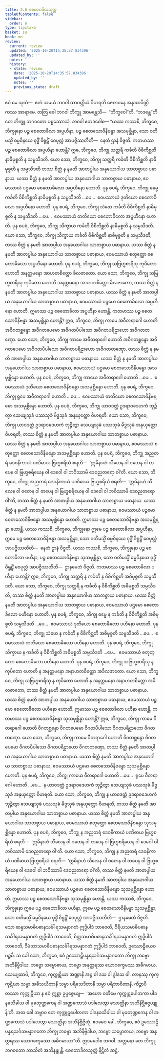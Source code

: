 ```yaml
---
title: 2.6 စေတောခိလသုတ္တ
tableOfContents: false
sidebar:
  order: 6
type: tipitaka
basket: su
book: mn
review:
  current: review
  updated: '2025-10-20T14:35:57.834396'
  updated_by: ''
  notes: ''
  history:
  - state: review
    date: '2025-10-20T14:35:57.834396'
    updated_by: ''
    notes: ''
    previous_state: draft
---
```



<DynamicBreadcrumb />


<ReviewStatus review={frontmatter.review} showDetails={true} />

<HypothesisAnnotation frontmatter={frontmatter} />

<Division number="185" book="mn" e="ch" v="24" p="344">

<Paragraph number="663" book="mn">
ဧဝံ မေ သုတံ—  ဧကံ သမယံ ဘဂဝါ သာဝတ္ထိယံ ဝိဟရတိ ဇေတဝနေ အနာထပိဏ္ဍိကဿ အာရာမေ. တတြ ခေါ ဘဂဝါ ဘိက္ခူ အာမန္တေသိ—  “ဘိက္ခဝေါ”တိ. “ဘဒန္တေ”တိ တေ ဘိက္ခူ ဘဂဝတော ပစ္စဿောသုံ. ဘဂဝါ ဧတဒဝေါစ—
</Paragraph>

<Paragraph number="664" book="mn">
“ယဿ ကဿစိ, ဘိက္ခဝေ, ဘိက္ခုနော ပဉ္စ စေတောခိလာ အပ္ပဟီနာ, ပဉ္စ စေတသောဝိနိဗန္ဓာ အသမုစ္ဆိန္နာ, သော ဝတိမသ္မိံ ဓမ္မဝိနယေ ဝုဒ္ဓိံ ဝိရူဠှိံ ဝေပုလ္လံ အာပဇ္ဇိဿတီတိ—  နေတံ ဌာနံ ဝိဇ္ဇတိ.
</Paragraph>

<Paragraph number="665" book="mn">
ကတမာဿ ပဉ္စ စေတောခိလာ အပ္ပဟီနာ ဟောန္တိ? ဣဓ, ဘိက္ခဝေ, ဘိက္ခု သတ္ထရိ ကင်္ခတိ ဝိစိကိစ္ဆတိ နာဓိမုစ္စတိ န သမ္ပသီဒတိ. ယော သော, ဘိက္ခဝေ, ဘိက္ခု သတ္ထရိ ကင်္ခတိ ဝိစိကိစ္ဆတိ နာဓိမုစ္စတိ န သမ္ပသီဒတိ တဿ စိတ္တံ န နမတိ အာတပ္ပါယ အနုယောဂါယ သာတစ္စာယ ပဓာနာယ. ယဿ စိတ္တံ န နမတိ အာတပ္ပါယ အနုယောဂါယ သာတစ္စာယ ပဓာနာယ, ဧဝမဿာယံ ပဌမော စေတောခိလော အပ္ပဟီနော ဟောတိ.
</Paragraph>

<Paragraph number="666" book="mn">
ပုန စပရံ, ဘိက္ခဝေ, ဘိက္ခု ဓမ္မေ ကင်္ခတိ ဝိစိကိစ္ဆတိ နာဓိမုစ္စတိ န သမ္ပသီဒတိ …ပေ…  ဧဝမဿာယံ ဒုတိယော စေတောခိလော အပ္ပဟီနော ဟောတိ.
</Paragraph>

<Paragraph number="667" book="mn">
ပုန စပရံ, ဘိက္ခဝေ, ဘိက္ခု သံဃေ ကင်္ခတိ ဝိစိကိစ္ဆတိ နာဓိမုစ္စတိ န သမ္ပသီဒတိ …ပေ…  ဧဝမဿာယံ တတိယော စေတောခိလော အပ္ပဟီနော ဟောတိ.
</Paragraph>

<Paragraph number="668" book="mn">
ပုန စပရံ, ဘိက္ခဝေ, ဘိက္ခု သိက္ခာယ ကင်္ခတိ ဝိစိကိစ္ဆတိ နာဓိမုစ္စတိ န သမ္ပသီဒတိ. ယော သော, ဘိက္ခဝေ, ဘိက္ခု သိက္ခာယ ကင်္ခတိ ဝိစိကိစ္ဆတိ နာဓိမုစ္စတိ န သမ္ပသီဒတိ, တဿ စိတ္တံ န နမတိ အာတပ္ပါယ အနုယောဂါယ သာတစ္စာယ ပဓာနာယ. ယဿ စိတ္တံ န နမတိ အာတပ္ပါယ အနုယောဂါယ သာတစ္စာယ ပဓာနာယ, ဧဝမဿာယံ စတုတ္ထော စေတောခိလော အပ္ပဟီနော ဟောတိ.
</Paragraph>

<Paragraph number="669" book="mn">
ပုန စပရံ, ဘိက္ခဝေ, ဘိက္ခု သဗြဟ္မစာရီသု ကုပိတော ဟောတိ အနတ္တမနော အာဟတစိတ္တော ခိလဇာတော. ယော သော, ဘိက္ခဝေ, ဘိက္ခု သဗြဟ္မစာရီသု ကုပိတော ဟောတိ အနတ္တမနော အာဟတစိတ္တော ခိလဇာတော, တဿ စိတ္တံ န နမတိ အာတပ္ပါယ အနုယောဂါယ သာတစ္စာယ ပဓာနာယ. ယဿ စိတ္တံ န နမတိ အာတပ္ပါယ အနုယောဂါယ သာတစ္စာယ ပဓာနာယ, ဧဝမဿာယံ ပဉ္စမော စေတောခိလော အပ္ပဟီနော ဟောတိ. ဣမာဿ ပဉ္စ စေတောခိလာ အပ္ပဟီနာ ဟောန္တိ.
</Paragraph>

</Division>
<Division number="186" book="mn" e="ch" v="24" p="346">

<Paragraph number="670" book="mn">
ကတမာဿ ပဉ္စ စေတသောဝိနိဗန္ဓာ အသမုစ္ဆိန္နာ ဟောန္တိ? ဣဓ, ဘိက္ခဝေ, ဘိက္ခု ကာမေ အဝီတရာဂေါ ဟောတိ အဝိဂတစ္ဆန္ဒော အဝိဂတပေမော အဝိဂတပိပါသော အဝိဂတပရိဠာဟော အဝိဂတတဏှော. ယော သော, ဘိက္ခဝေ, ဘိက္ခု ကာမေ အဝီတရာဂေါ ဟောတိ အဝိဂတစ္ဆန္ဒော အဝိဂတပေမော အဝိဂတပိပါသော အဝိဂတပရိဠာဟော အဝိဂတတဏှော, တဿ စိတ္တံ န နမတိ အာတပ္ပါယ အနုယောဂါယ သာတစ္စာယ ပဓာနာယ. ယဿ စိတ္တံ န နမတိ အာတပ္ပါယ အနုယောဂါယ သာတစ္စာယ ပဓာနာယ, ဧဝမဿာယံ ပဌမော စေတသောဝိနိဗန္ဓော အသမုစ္ဆိန္နော ဟောတိ.
</Paragraph>

<Paragraph number="671" book="mn">
ပုန စပရံ, ဘိက္ခဝေ, ဘိက္ခု ကာယေ အဝီတရာဂေါ ဟောတိ …ပေ…  ဧဝမဿာယံ ဒုတိယော စေတသောဝိနိဗန္ဓော အသမုစ္ဆိန္နော ဟောတိ.
</Paragraph>

<Paragraph number="672" book="mn">
ပုန စပရံ, ဘိက္ခဝေ, ဘိက္ခု ရူပေ အဝီတရာဂေါ ဟောတိ …ပေ…  ဧဝမဿာယံ တတိယော စေတသောဝိနိဗန္ဓော အသမုစ္ဆိန္နော ဟောတိ.
</Paragraph>

<Paragraph number="673" book="mn">
ပုန စပရံ, ဘိက္ခဝေ, ဘိက္ခု ယာဝဒတ္ထံ ဥဒရာဝဒေဟကံ ဘုဉ္ဇိတွာ သေယျသုခံ ပဿသုခံ မိဒ္ဓသုခံ အနုယုတ္တော ဝိဟရတိ. ယော သော, ဘိက္ခဝေ, ဘိက္ခု ယာဝဒတ္ထံ ဥဒရာဝဒေဟကံ ဘုဉ္ဇိတွာ သေယျသုခံ ပဿသုခံ မိဒ္ဓသုခံ အနုယုတ္တော ဝိဟရတိ, တဿ စိတ္တံ န နမတိ အာတပ္ပါယ အနုယောဂါယ သာတစ္စာယ ပဓာနာယ. ယဿ စိတ္တံ န နမတိ အာတပ္ပါယ အနုယောဂါယ သာတစ္စာယ ပဓာနာယ, ဧဝမဿာယံ စတုတ္ထော စေတသောဝိနိဗန္ဓော အသမုစ္ဆိန္နော ဟောတိ.
</Paragraph>

<Paragraph number="674" book="mn">
ပုန စပရံ, ဘိက္ခဝေ, ဘိက္ခု အညတရံ ဒေဝနိကာယံ ပဏိဓာယ ဗြဟ္မစရိယံ စရတိ—  ‘ဣမိနာဟံ သီလေန ဝါ ဝတေန ဝါ တပေန ဝါ ဗြဟ္မစရိယေန ဝါ ဒေဝေါ ဝါ ဘဝိဿာမိ ဒေဝညတရော ဝါ’တိ. ယော သော, ဘိက္ခဝေ, ဘိက္ခု အညတရံ ဒေဝနိကာယံ ပဏိဓာယ ဗြဟ္မစရိယံ စရတိ—  ‘ဣမိနာဟံ သီလေန ဝါ ဝတေန ဝါ တပေန ဝါ ဗြဟ္မစရိယေန ဝါ ဒေဝေါ ဝါ ဘဝိဿာမိ ဒေဝညတရော ဝါ’တိ, တဿ စိတ္တံ န နမတိ အာတပ္ပါယ အနုယောဂါယ သာတစ္စာယ ပဓာနာယ. ယဿ စိတ္တံ န နမတိ အာတပ္ပါယ အနုယောဂါယ သာတစ္စာယ ပဓာနာယ, ဧဝမဿာယံ ပဉ္စမော စေတသောဝိနိဗန္ဓော အသမုစ္ဆိန္နော ဟောတိ. ဣမာဿ ပဉ္စ စေတသောဝိနိဗန္ဓာ အသမုစ္ဆိန္နာ ဟောန္တိ.
</Paragraph>

<Paragraph number="675" book="mn">
ယဿ ကဿစိ, ဘိက္ခဝေ, ဘိက္ခုနော ဣမေ ပဉ္စ စေတောခိလာ အပ္ပဟီနာ, ဣမေ ပဉ္စ စေတသောဝိနိဗန္ဓာ အသမုစ္ဆိန္နာ, သော ဝတိမသ္မိံ ဓမ္မဝိနယေ ဝုဒ္ဓိံ ဝိရူဠှိံ ဝေပုလ္လံ အာပဇ္ဇိဿတီတိ—  နေတံ ဌာနံ ဝိဇ္ဇတိ.
</Paragraph>

</Division>
<Division number="187" book="mn" e="ch" v="24" p="349">

<Paragraph number="676" book="mn">
ယဿ ကဿစိ, ဘိက္ခဝေ, ဘိက္ခုနော ပဉ္စ စေတောခိလာ ပဟီနာ, ပဉ္စ စေတသောဝိနိဗန္ဓာ သုသမုစ္ဆိန္နာ, သော ဝတိမသ္မိံ ဓမ္မဝိနယေ ဝုဒ္ဓိံ ဝိရူဠှိံ ဝေပုလ္လံ အာပဇ္ဇိဿတီတိ—  ဌာနမေတံ ဝိဇ္ဇတိ.
</Paragraph>

<Paragraph number="677" book="mn">
ကတမာဿ ပဉ္စ စေတောခိလာ ပဟီနာ ဟောန္တိ? ဣဓ, ဘိက္ခဝေ, ဘိက္ခု သတ္ထရိ န ကင်္ခတိ န ဝိစိကိစ္ဆတိ အဓိမုစ္စတိ သမ္ပသီဒတိ. ယော သော, ဘိက္ခဝေ, ဘိက္ခု သတ္ထရိ န ကင်္ခတိ န ဝိစိကိစ္ဆတိ အဓိမုစ္စတိ သမ္ပသီဒတိ, တဿ စိတ္တံ နမတိ အာတပ္ပါယ အနုယောဂါယ သာတစ္စာယ ပဓာနာယ. ယဿ စိတ္တံ နမတိ အာတပ္ပါယ အနုယောဂါယ သာတစ္စာယ ပဓာနာယ, ဧဝမဿာယံ ပဌမော စေတောခိလော ပဟီနော ဟောတိ.
</Paragraph>

<Paragraph number="678" book="mn">
ပုန စပရံ, ဘိက္ခဝေ, ဘိက္ခု ဓမ္မေ န ကင်္ခတိ န ဝိစိကိစ္ဆတိ အဓိမုစ္စတိ သမ္ပသီဒတိ …ပေ…  ဧဝမဿာယံ ဒုတိယော စေတောခိလော ပဟီနော ဟောတိ.
</Paragraph>

<Paragraph number="679" book="mn">
ပုန စပရံ, ဘိက္ခဝေ, ဘိက္ခု သံဃေ န ကင်္ခတိ န ဝိစိကိစ္ဆတိ အဓိမုစ္စတိ သမ္ပသီဒတိ …ပေ…  ဧဝမဿာယံ တတိယော စေတောခိလော ပဟီနော ဟောတိ.
</Paragraph>

<Paragraph number="680" book="mn">
ပုန စပရံ, ဘိက္ခဝေ, ဘိက္ခု သိက္ခာယ န ကင်္ခတိ န ဝိစိကိစ္ဆတိ အဓိမုစ္စတိ သမ္ပသီဒတိ …ပေ…  ဧဝမဿာယံ စတုတ္ထော စေတောခိလော ပဟီနော ဟောတိ.
</Paragraph>

<Paragraph number="681" book="mn">
ပုန စပရံ, ဘိက္ခဝေ, ဘိက္ခု သဗြဟ္မစာရီသု န ကုပိတော ဟောတိ န အနတ္တမနော အနာဟတစိတ္တော အခိလဇာတော. ယော သော, ဘိက္ခဝေ, ဘိက္ခု သဗြဟ္မစာရီသု န ကုပိတော ဟောတိ န အနတ္တမနော အနာဟတစိတ္တော အခိလဇာတော, တဿ စိတ္တံ နမတိ အာတပ္ပါယ အနုယောဂါယ သာတစ္စာယ ပဓာနာယ. ယဿ စိတ္တံ နမတိ အာတပ္ပါယ အနုယောဂါယ သာတစ္စာယ ပဓာနာယ, ဧဝမဿာယံ ပဉ္စမော စေတောခိလော ပဟီနော ဟောတိ. ဣမာဿ ပဉ္စ စေတောခိလာ ပဟီနာ ဟောန္တိ.
</Paragraph>

</Division>
<Division number="188" book="mn" e="ch" v="24" p="350">

<Paragraph number="682" book="mn">
ကတမာဿ ပဉ္စ စေတသောဝိနိဗန္ဓာ သုသမုစ္ဆိန္နာ ဟောန္တိ? ဣဓ, ဘိက္ခဝေ, ဘိက္ခု ကာမေ ဝီတရာဂေါ ဟောတိ ဝိဂတစ္ဆန္ဒော ဝိဂတပေမော ဝိဂတပိပါသော ဝိဂတပရိဠာဟော ဝိဂတတဏှော. ယော သော, ဘိက္ခဝေ, ဘိက္ခု ကာမေ ဝီတရာဂေါ ဟောတိ ဝိဂတစ္ဆန္ဒော ဝိဂတပေမော ဝိဂတပိပါသော ဝိဂတပရိဠာဟော ဝိဂတတဏှော, တဿ စိတ္တံ နမတိ အာတပ္ပါယ အနုယောဂါယ သာတစ္စာယ ပဓာနာယ. ယဿ စိတ္တံ နမတိ အာတပ္ပါယ အနုယောဂါယ သာတစ္စာယ ပဓာနာယ, ဧဝမဿာယံ ပဌမော စေတသောဝိနိဗန္ဓော သုသမုစ္ဆိန္နော ဟောတိ.
</Paragraph>

<Paragraph number="683" book="mn">
ပုန စပရံ, ဘိက္ခဝေ, ဘိက္ခု ကာယေ ဝီတရာဂေါ ဟောတိ …ပေ…  ရူပေ ဝီတရာဂေါ ဟောတိ …ပေ…  န ယာဝဒတ္ထံ ဥဒရာဝဒေဟကံ ဘုဉ္ဇိတွာ သေယျသုခံ ပဿသုခံ မိဒ္ဓသုခံ အနုယုတ္တော ဝိဟရတိ. ယော သော, ဘိက္ခဝေ, ဘိက္ခု န ယာဝဒတ္ထံ ဥဒရာဝဒေဟကံ ဘုဉ္ဇိတွာ သေယျသုခံ ပဿသုခံ မိဒ္ဓသုခံ အနုယုတ္တော ဝိဟရတိ, တဿ စိတ္တံ နမတိ အာတပ္ပါယ အနုယောဂါယ သာတစ္စာယ ပဓာနာယ. ယဿ စိတ္တံ နမတိ အာတပ္ပါယ အနုယောဂါယ သာတစ္စာယ ပဓာနာယ, ဧဝမဿာယံ စတုတ္ထော စေတသောဝိနိဗန္ဓော သုသမုစ္ဆိန္နော ဟောတိ.
</Paragraph>

<Paragraph number="684" book="mn">
ပုန စပရံ, ဘိက္ခဝေ, ဘိက္ခု န အညတရံ ဒေဝနိကာယံ ပဏိဓာယ ဗြဟ္မစရိယံ စရတိ—  ‘ဣမိနာဟံ သီလေန ဝါ ဝတေန ဝါ တပေန ဝါ ဗြဟ္မစရိယေန ဝါ ဒေဝေါ ဝါ ဘဝိဿာမိ ဒေဝညတရော ဝါ’တိ. ယော သော, ဘိက္ခဝေ, ဘိက္ခု န အညတရံ ဒေဝနိကာယံ ပဏိဓာယ ဗြဟ္မစရိယံ စရတိ—  ‘ဣမိနာဟံ သီလေန ဝါ ဝတေန ဝါ တပေန ဝါ ဗြဟ္မစရိယေန ဝါ ဒေဝေါ ဝါ ဘဝိဿာမိ ဒေဝညတရော ဝါ’တိ, တဿ စိတ္တံ နမတိ အာတပ္ပါယ အနုယောဂါယ သာတစ္စာယ ပဓာနာယ. ယဿ စိတ္တံ နမတိ အာတပ္ပါယ အနုယောဂါယ သာတစ္စာယ ပဓာနာယ, ဧဝမဿာယံ ပဉ္စမော စေတသောဝိနိဗန္ဓော သုသမုစ္ဆိန္နော ဟောတိ. ဣမာဿ ပဉ္စ စေတသောဝိနိဗန္ဓာ သုသမုစ္ဆိန္နာ ဟောန္တိ.
</Paragraph>

<Paragraph number="685" book="mn">
ယဿ ကဿစိ, ဘိက္ခဝေ, ဘိက္ခုနော ဣမေ ပဉ္စ စေတောခိလာ ပဟီနာ, ဣမေ ပဉ္စ စေတသောဝိနိဗန္ဓာ သုသမုစ္ဆိန္နာ, သော ဝတိမသ္မိံ ဓမ္မဝိနယေ ဝုဒ္ဓိံ ဝိရူဠှိံ ဝေပုလ္လံ အာပဇ္ဇိဿတီတိ—  ဌာနမေတံ ဝိဇ္ဇတိ.
</Paragraph>

</Division>
<Division number="189" book="mn" e="ch" v="24" p="351">

<Paragraph number="686" book="mn">
သော ဆန္ဒသမာဓိပဓာနသင်္ခါရသမန္နာဂတံ ဣဒ္ဓိပါဒံ ဘာဝေတိ, ဝီရိယသမာဓိပဓာနသင်္ခါရသမန္နာဂတံ ဣဒ္ဓိပါဒံ ဘာဝေတိ, စိတ္တသမာဓိပဓာနသင်္ခါရသမန္နာဂတံ ဣဒ္ဓိပါဒံ ဘာဝေတိ, ဝီမံသာသမာဓိပဓာနသင်္ခါရသမန္နာဂတံ ဣဒ္ဓိပါဒံ ဘာဝေတိ, ဥဿောဠှီယေဝ ပဉ္စမီ. သ ခေါ သော, ဘိက္ခဝေ, ဧဝံ ဥဿောဠှိပန္နရသင်္ဂသမန္နာဂတော ဘိက္ခု ဘဗ္ဗော အဘိနိဗ္ဗိဒါယ, ဘဗ္ဗော သမ္ဗောဓာယ, ဘဗ္ဗော အနုတ္တရဿ ယောဂက္ခေမဿ အဓိဂမာယ. သေယျထာပိ, ဘိက္ခဝေ, ကုက္ကုဋိယာ အဏ္ဍာနိ အဋ္ဌ ဝါ ဒသ ဝါ ဒွါဒသ ဝါ. တာနဿု ကုက္ကုဋိယာ သမ္မာ အဓိသယိတာနိ သမ္မာ ပရိသေဒိတာနိ သမ္မာ ပရိဘာဝိတာနိ. ကိဉ္စာပိ တဿာ ကုက္ကုဋိယာ န ဧဝံ ဣစ္ဆာ ဥပ္ပဇ္ဇေယျ—  ‘အဟော ဝတိမေ ကုက္ကုဋပေါတကာ ပါဒနခသိခါယ ဝါ မုခတုဏ္ဍကေန ဝါ အဏ္ဍကောသံ ပဒါလေတွာ သောတ္ထိနာ အဘိနိဗ္ဘိဇ္ဇေယျုန်’တိ. အထ ခေါ ဘဗ္ဗာဝ တေ ကုက္ကုဋပေါတကာ ပါဒနခသိခါယ ဝါ မုခတုဏ္ဍကေန ဝါ အဏ္ဍကောသံ ပဒါလေတွာ သောတ္ထိနာ အဘိနိဗ္ဘိဇ္ဇိတုံ. ဧဝမေဝ ခေါ, ဘိက္ခဝေ, ဧဝံ ဥဿောဠှိပန္နရသင်္ဂသမန္နာဂတော ဘိက္ခု ဘဗ္ဗော အဘိနိဗ္ဗိဒါယ, ဘဗ္ဗော သမ္ဗောဓာယ, ဘဗ္ဗော အနုတ္တရဿ ယောဂက္ခေမဿ အဓိဂမာယာ”တိ.
</Paragraph>

<Paragraph number="687" book="mn">
ဣဒမဝေါစ ဘဂဝါ. အတ္တမနာ တေ ဘိက္ခူ ဘဂဝတော ဘာသိတံ အဘိနန္ဒုန္တိ.

</Paragraph>
</Division>

<Paragraph number="688" type="center" book="mn">
စေတောခိလသုတ္တံ နိဋ္ဌိတံ ဆဋ္ဌံ.
</Paragraph>